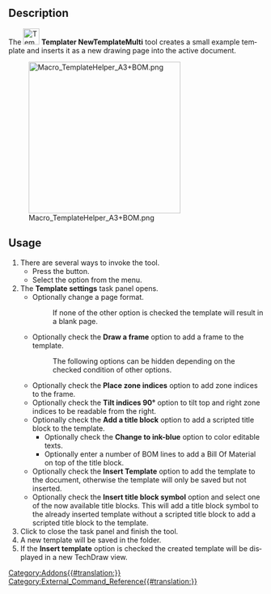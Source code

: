 {{UnfinishedDocu}}
<languages/>

{{Docnav/de
|[[Templater_ToleranceFrame/de|Toleranzrahmen]]
|[[Templater_NewTemplateWiki/de|NeueVorlageWiki]]
|[[Templater_Workbench/de|Templater]]
|IconL=Templater_ToleranceFrame.svg
|IconR=Templater_NewTemplateWiki.svg
|IconC=Templater_workbench_icon.svg
}}

<div lang="en" dir="ltr" class="mw-content-ltr">
{{GuiCommand
|Name=Templater NewTemplateMulti
|MenuLocation=Templater → New Template Multi
|Workbenches=[[Templater_Workbench|Templater]]
|Shortcut=
}}
</div>

<div lang="en" dir="ltr" class="mw-content-ltr">
==Description==
</div>

<div lang="en" dir="ltr" class="mw-content-ltr">
The [[Image:Templater_NewTemplateMulti.svg|32px]] '''Templater NewTemplateMulti''' tool creates a small example template and inserts it as a new drawing page into the active document.
</div>

[[Image:Macro_TemplateHelper_A3+BOM.png|300px]]

<div lang="en" dir="ltr" class="mw-content-ltr">
{{Caption|Page with a generated template, ISO A3 + bill of material<br>(Image borrowed from the Macro TemplateHelper page)}}
</div>

<div lang="en" dir="ltr" class="mw-content-ltr">
==Usage==
</div>

<div lang="en" dir="ltr" class="mw-content-ltr">
# There are several ways to invoke the tool.
#* Press the {{Button|New Template Multi}} button.
#* Select the {{MenuCommand|Templater → New Template Multi}} option from the menu.
# The '''Template settings''' task panel opens.
#* Optionally change a page format.
#*: If none of the other option is checked the template will result in a blank page. 
#* Optionally check the '''Draw a frame''' option to add a frame to the template.
#*: The following options can be hidden depending on the checked condition of other options.
#* Optionally check the '''Place zone indices''' option to add zone indices to the frame.
#* Optionally check the '''Tilt indices 90°''' option to tilt top and right zone indices to be readable from the right.
#* Optionally check the '''Add a title block''' option to add a scripted title block to the template.
#** Optionally check the '''Change to ink-blue''' option to color editable texts.
#** Optionally enter a number of BOM lines to add a Bill Of Material on top of the title block.
#* Optionally check the '''Insert Template''' option to add the template to the document, otherwise the template will only be saved but not inserted.
#* Optionally check the '''Insert title block symbol''' option and select one of the now available title blocks. This will add a title block symbol to the already inserted template without a scripted title block to add a scripted title block to the template.
# Click {{Button|Ok}} to close the task panel and finish the tool.
# A new template will be saved in the {{MenuCommand|.../Mod/Templater/Resources}} folder.
# If the '''Insert template''' option is checked the created template will be displayed in a new TechDraw view.
</div>


<div lang="en" dir="ltr" class="mw-content-ltr">
{{Docnav
|[[Templater_ToleranceFrame|ToleranceFrame]]
|[[Templater_NewTemplateWiki|NewTemplateWiki]]
|[[Templater_Workbench|Templater]]
|IconL=Templater_ToleranceFrame.svg
|IconR=Templater_NewTemplateWiki.svg
|IconC=Templater_workbench_icon.svg
}}
</div>

[[Category:Addons{{#translation:}}]]
[[Category:External_Command_Reference{{#translation:}}]]
